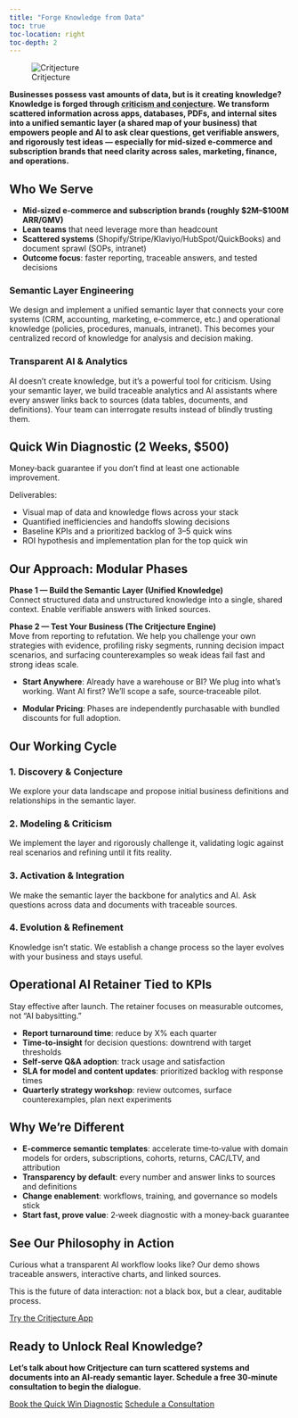 ```yaml
---
title: "Forge Knowledge from Data"
toc: true
toc-location: right
toc-depth: 2
---
```


::: {.hero-section}
::: {.brand-header}
![Critjecture](favicon.svg){.brand-icon}
:::
**Businesses possess vast amounts of data, but is it creating knowledge? Knowledge is forged through <abbr title="The philosophical approach that knowledge advances by proposing creative hypotheses (conjectures) and then attempting to refute them (criticism).">criticism and conjecture</abbr>. We transform scattered information across apps, databases, PDFs, and internal sites into a unified <strong>semantic layer</strong> (a shared map of your business) that empowers people and AI to ask clear questions, get verifiable answers, and rigorously test ideas — especially for mid‑sized e‑commerce and subscription brands that need clarity across sales, marketing, finance, and operations.**
:::


::: {.section}
## Who We Serve

- **Mid‑sized e‑commerce and subscription brands (roughly $2M–$100M ARR/GMV)**
- **Lean teams** that need leverage more than headcount
- **Scattered systems** (Shopify/Stripe/Klaviyo/HubSpot/QuickBooks) and document sprawl (SOPs, intranet)
- **Outcome focus**: faster reporting, traceable answers, and tested decisions
:::

::: {.services-overview}
::: {.service-card}
### Semantic Layer Engineering
We design and implement a unified semantic layer that connects your core systems (CRM, accounting, marketing, e‑commerce, etc.) and operational knowledge (policies, procedures, manuals, intranet). This becomes your centralized record of knowledge for analysis and decision making.
:::

::: {.service-card}
### Transparent AI & Analytics
AI doesn’t create knowledge, but it’s a powerful tool for criticism. Using your semantic layer, we build traceable analytics and AI assistants where every answer links back to sources (data tables, documents, and definitions). Your team can interrogate results instead of blindly trusting them.
:::
:::

::: {.section}
## Quick Win Diagnostic (2 Weeks, $500)
Money‑back guarantee if you don’t find at least one actionable improvement.

Deliverables:

- Visual map of data and knowledge flows across your stack
- Quantified inefficiencies and handoffs slowing decisions
- Baseline KPIs and a prioritized backlog of 3–5 quick wins
- ROI hypothesis and implementation plan for the top quick win
:::

::: {.section}
## Our Approach: Modular Phases

**Phase 1 — Build the Semantic Layer (Unified Knowledge)**  
  Connect structured data and unstructured knowledge into a single, shared context. Enable verifiable answers with linked sources.

**Phase 2 — Test Your Business (The Critjecture Engine)**  
  Move from reporting to refutation. We help you challenge your own strategies with evidence, profiling risky segments, running decision impact scenarios, and surfacing counterexamples so weak ideas fail fast and strong ideas scale.

- **Start Anywhere**: Already have a warehouse or BI? We plug into what’s working. Want AI first? We’ll scope a safe, source‑traceable pilot.

- **Modular Pricing**: Phases are independently purchasable with bundled discounts for full adoption.
:::

::: {.section}
## Our Working Cycle

::: {.approach-grid}
::: {.approach-item}
### 1. Discovery & Conjecture
We explore your data landscape and propose initial business definitions and relationships in the semantic layer.
:::

::: {.approach-item}
### 2. Modeling & Criticism
We implement the layer and rigorously challenge it, validating logic against real scenarios and refining until it fits reality.
:::

::: {.approach-item}
### 3. Activation & Integration
We make the semantic layer the backbone for analytics and AI. Ask questions across data and documents with traceable sources.
:::

::: {.approach-item}
### 4. Evolution & Refinement
Knowledge isn’t static. We establish a change process so the layer evolves with your business and stays useful.
:::
:::
:::

::: {.section}
## Operational AI Retainer Tied to KPIs

Stay effective after launch. The retainer focuses on measurable outcomes, not “AI babysitting.”

- **Report turnaround time**: reduce by X% each quarter
- **Time‑to‑insight** for decision questions: downtrend with target thresholds
- **Self‑serve Q&A adoption**: track usage and satisfaction
- **SLA for model and content updates**: prioritized backlog with response times
- **Quarterly strategy workshop**: review outcomes, surface counterexamples, plan next experiments
:::

::: {.section}
## Why We’re Different

- **E‑commerce semantic templates**: accelerate time‑to‑value with domain models for orders, subscriptions, cohorts, returns, CAC/LTV, and attribution
- **Transparency by default**: every number and answer links to sources and definitions
- **Change enablement**: workflows, training, and governance so models stick
- **Start fast, prove value**: 2‑week diagnostic with a money‑back guarantee
:::

::: {.section-centered}
## See Our Philosophy in Action

Curious what a transparent AI workflow looks like? Our demo shows traceable answers, interactive charts, and linked sources.

This is the future of data interaction: not a black box, but a clear, auditable process.

::: {.hero-cta}
[Try the Critjecture App](https://critjecture.com/){.btn .btn-secondary .btn-lg}
:::
:::

::: {.section-centered}
## Ready to Unlock Real Knowledge?

**Let’s talk about how Critjecture can turn scattered systems and documents into an AI‑ready semantic layer. Schedule a free 30‑minute consultation to begin the dialogue.**

::: {.hero-cta}
[Book the Quick Win Diagnostic](contact.html){.btn .btn-primary .btn-lg}
[Schedule a Consultation](contact.html){.btn .btn-secondary .btn-lg}
:::
:::